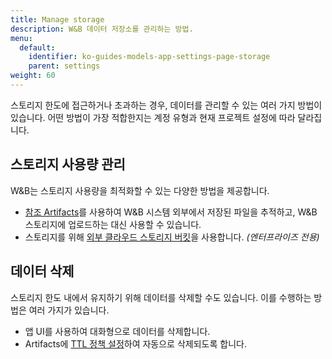 ```yaml
---
title: Manage storage
description: W&B 데이터 저장소를 관리하는 방법.
menu:
  default:
    identifier: ko-guides-models-app-settings-page-storage
    parent: settings
weight: 60
---
```


스토리지 한도에 접근하거나 초과하는 경우, 데이터를 관리할 수 있는 여러 가지 방법이 있습니다. 어떤 방법이 가장 적합한지는 계정 유형과 현재 프로젝트 설정에 따라 달라집니다.

## 스토리지 사용량 관리
W&B는 스토리지 사용량을 최적화할 수 있는 다양한 방법을 제공합니다.

- [참조 Artifacts](/ko/guides/artifacts/track-external-files/)를 사용하여 W&B 시스템 외부에서 저장된 파일을 추적하고, W&B 스토리지에 업로드하는 대신 사용할 수 있습니다.
- 스토리지를 위해 [외부 클라우드 스토리지 버킷](/ko/guides/app/settings-page/teams/)을 사용합니다. *(엔터프라이즈 전용)*

## 데이터 삭제
스토리지 한도 내에서 유지하기 위해 데이터를 삭제할 수도 있습니다. 이를 수행하는 방법은 여러 가지가 있습니다.

- 앱 UI를 사용하여 대화형으로 데이터를 삭제합니다.
- Artifacts에 [TTL 정책 설정](/ko/guides/artifacts/ttl/)하여 자동으로 삭제되도록 합니다.
